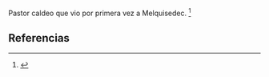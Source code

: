Pastor caldeo que vio por primera vez a Melquisedec. <ref>{{lib|LU|93|2|1-3}}</ref> 

== Referencias ==

<references />
